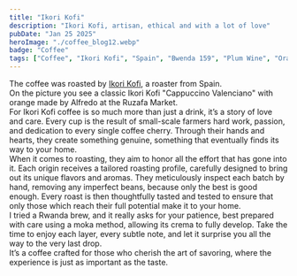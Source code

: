 ```yaml
---
title: "Ikori Kofi"
description: "Ikori Kofi, artisan, ethical and with a lot of love"
pubDate: "Jan 25 2025"
heroImage: "./coffee_blog12.webp"
badge: "Coffee"
tags: ["Coffee", "Ikori Kofi", "Spain", "Bwenda 159", "Plum Wine", "Orange Peel", "Black Tea", "Dark Chocolate", "Marzipan"]
---
```


The coffee was roasted by [Ikori Kofi](https://ikorekofi.com/), a roaster from Spain.
<br />
On the picture you see a classic Ikori Kofi "Cappuccino Valenciano" with orange made by Alfredo at the Ruzafa Market.
<br />
For Ikori Kofi coffee is so much more than just a drink, it’s a story of love and care. Every cup is the result of small-scale farmers hard work, passion, and dedication to every single coffee cherry.
Through their hands and hearts, they create something genuine, something that eventually finds its way to your home.
<br />
When it comes to roasting, they aim to honor all the effort that has gone into it. Each origin receives a tailored roasting profile, carefully designed to bring out its unique flavors and aromas. They meticulously inspect each batch by hand, removing any imperfect beans, because only the best is good enough.
Every roast is then thoughtfully tasted and tested to ensure that only those which reach their full potential make it to your home.
<br />
I tried a Rwanda brew, and it really asks for your patience, best prepared with care using a moka method, allowing its crema to fully develop. Take the time to enjoy each layer, every subtle note, and let it surprise you all the way to the very last drop.
<br />
It’s a coffee crafted for those who cherish the art of savoring, where the experience is just as important as the taste.